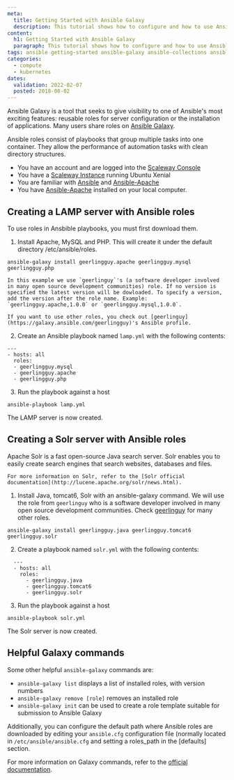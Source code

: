 ```yaml
---
meta:
  title: Getting Started with Ansible Galaxy
  description: This tutorial shows how to configure and how to use Ansible Galaxy
content:
  h1: Getting Started with Ansible Galaxy
  paragraph: This tutorial shows how to configure and how to use Ansible Galaxy
tags: ansible getting-started ansible-galaxy ansible-collections ansible-galaxy-module
categories:
  - compute
  - kubernetes
dates:
  validation: 2022-02-07
  posted: 2018-08-02
---
```


Ansible Galaxy is a tool that seeks to give visibility to one of Ansible's most exciting features: reusable roles for server configuration or the installation of applications. Many users share roles on [Ansible Galaxy](https://galaxy.ansible.com/home).

Ansible roles consist of playbooks that group multiple tasks into one container. They allow the performance of automation tasks with clean directory structures.

<Message type="requirement">

- You have an account and are logged into the [Scaleway Console](https://console.scaleway.com)
- You have a [Scaleway Instance](/compute/instances/how-to/create-an-instance/) running Ubuntu Xenial
- You are familiar with [Ansible](/tutorials/ansible-bionic-beaver/) and [Ansible-Apache](/tutorials/install-apache-ansible/)
- You have [Ansible-Apache](/tutorials/install-apache-ansible/) installed on your local computer. 

</Message>

## Creating a LAMP server with Ansible roles

To use roles in Ansbible playbooks, you must first download them.

1. Install Apache, MySQL and PHP. This will create it under the default directory /etc/ansible/roles.

  ```
  ansible-galaxy install geerlingguy.apache geerlingguy.mysql geerlingguy.php
  ```

  <Message type="note">

    In this example we use `geerlinguy`'s (a software developer involved in many open source development communities) role. If no version is specified the latest version will be dowloaded. To specify a version, add the version after the role name. Example: `geerlingguy.apache,1.0.0` or `geerlingguy.mysql,1.0.0`. 
    
    If you want to use other roles, you check out [geerlinguy](https://galaxy.ansible.com/geerlingguy)'s Ansible profile.

  </Message>

2. Create an Ansible playbook named `lamp.yml` with the following contents:

  ```
  ---
  - hosts: all
    roles:
    - geerlingguy.mysql
    - geerlingguy.apache
    - geerlingguy.php
  ```

3. Run the playbook against a host

  ```
  ansible-playbook lamp.yml
  ```

The LAMP server is now created.

## Creating a Solr server with Ansible roles

Apache Solr is a fast open-source Java search server. Solr enables you to easily create search engines that search websites, databases and files. 

  <Message type="note">

    For more information on Solr, refer to the [Solr official documentation](http://lucene.apache.org/solr/news.html).

  </Message>

1. Install Java, tomcat6, Solr with an ansible-galaxy command. We will use the role from `geerlinguy` who is a software developer involved in many open source development communities. Check [geerlinguy](https://galaxy.ansible.com/geerlingguy) for many other roles.

  ```
  ansible-galaxy install geerlingguy.java geerlingguy.tomcat6 geerlingguy.solr
  ```

2. Create a playbook named `solr.yml` with the following contents:

  ```
    ---
    - hosts: all
      roles:
        - geerlingguy.java
        - geerlingguy.tomcat6
        - geerlingguy.solr
  ```

3. Run the playbook against a host

  ```
  ansible-playbook solr.yml
  ```

The Solr server is now created. 

## Helpful Galaxy commands

Some other helpful `ansible-galaxy` commands are:

  - `ansible-galaxy list` displays a list of installed roles, with version numbers
  - `ansible-galaxy remove [role]` removes an installed role
  - `ansible-galaxy init` can be used to create a role template suitable for submission to Ansible Galaxy

Additionally, you can configure the default path where Ansible roles are downloaded by editing your `ansible.cfg` configuration file (normally located in `/etc/ansible/ansible.cfg` and setting a roles_path in the [defaults] section.

For more information on Galaxy commands, refer to the [official documentation](https://docs.ansible.com/ansible/2.4/ansible-galaxy.html#actions).
